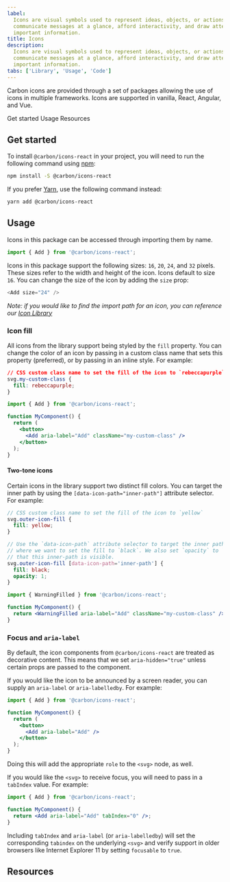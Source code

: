 ```yaml
---
label:
  Icons are visual symbols used to represent ideas, objects, or actions. They
  communicate messages at a glance, afford interactivity, and draw attention to
  important information.
title: Icons
description:
  Icons are visual symbols used to represent ideas, objects, or actions. They
  communicate messages at a glance, afford interactivity, and draw attention to
  important information.
tabs: ['Library', 'Usage', 'Code']
---
```


<PageDescription>

Carbon icons are provided through a set of packages allowing the use of icons in
multiple frameworks. Icons are supported in vanilla, React, Angular, and Vue.

</PageDescription>

<AnchorLinks>

<AnchorLink>Get started</AnchorLink>
<AnchorLink>Usage</AnchorLink>
<AnchorLink>Resources</AnchorLink>

</AnchorLinks>

## Get started

To install `@carbon/icons-react` in your project, you will need to run the
following command using [npm](https://www.npmjs.com/):

```bash
npm install -S @carbon/icons-react
```

If you prefer [Yarn](https://yarnpkg.com/en/), use the following command
instead:

```bash
yarn add @carbon/icons-react
```

## Usage

Icons in this package can be accessed through importing them by name.

```jsx
import { Add } from '@carbon/icons-react';
```

Icons in this package support the following sizes: `16`, `20`, `24`, and `32`
pixels. These sizes refer to the width and height of the icon. Icons default to
size `16`. You can change the size of the icon by adding the `size` prop:

```js
<Add size="24" />
```

_Note: if you would like to find the import path for an icon, you can reference
our [Icon Library](https://www.carbondesignsystem.com/guidelines/icons/library)_

### Icon fill

All icons from the library support being styled by the `fill` property. You can
change the color of an icon by passing in a custom class name that sets this
property (preferred), or by passing in an inline style. For example:

```css
// CSS custom class name to set the fill of the icon to `rebeccapurple`
svg.my-custom-class {
  fill: rebeccapurple;
}
```

```jsx
import { Add } from '@carbon/icons-react';

function MyComponent() {
  return (
    <button>
      <Add aria-label="Add" className="my-custom-class" />
    </button>
  );
}
```

#### Two-tone icons

Certain icons in the library support two distinct fill colors. You can target
the inner path by using the `[data-icon-path="inner-path"]` attribute selector.
For example:

```scss
// CSS custom class name to set the fill of the icon to `yellow`
svg.outer-icon-fill {
  fill: yellow;
}

// Use the `data-icon-path` attribute selector to target the inner path
// where we want to set the fill to `black`. We also set `opacity` to `1` so
// that this inner-path is visible.
svg.outer-icon-fill [data-icon-path='inner-path'] {
  fill: black;
  opacity: 1;
}
```

```jsx
import { WarningFilled } from '@carbon/icons-react';

function MyComponent() {
  return <WarningFilled aria-label="Add" className="my-custom-class" />;
}
```

### Focus and `aria-label`

By default, the icon components from `@carbon/icons-react` are treated as
decorative content. This means that we set `aria-hidden="true"` unless certain
props are passed to the component.

If you would like the icon to be announced by a screen reader, you can supply an
`aria-label` or `aria-labelledby`. For example:

```jsx
import { Add } from '@carbon/icons-react';

function MyComponent() {
  return (
    <button>
      <Add aria-label="Add" />
    </button>
  );
}
```

Doing this will add the appropriate `role` to the `<svg>` node, as well.

If you would like the `<svg>` to receive focus, you will need to pass in a
`tabIndex` value. For example:

```jsx
import { Add } from '@carbon/icons-react';

function MyComponent() {
  return <Add aria-label="Add" tabIndex="0" />;
}
```

Including `tabIndex` and `aria-label` (or `aria-labelledby`) will set the
corresponding `tabindex` on the underlying `<svg>` and verify support in older
browsers like Internet Explorer 11 by setting `focusable` to `true`.

## Resources

<Row className="resource-card-group">
  <Column colMd={4} colLg={4} noGutterSm>
    <ResourceCard
      subTitle="Carbon icons package"
      href="https://github.com/carbon-design-system/carbon/tree/main/packages/icons"
    >

<MdxIcon name="bee" />

  </ResourceCard>
  </Column>
  <Column colMd={4} colLg={4} noGutterSm>
    <ResourceCard
      subTitle="Icon package demo"
      href="https://github.com/carbon-design-system/carbon/tree/main/packages/icons"
    >

<MdxIcon name="bee" />

  </ResourceCard>
  </Column>
</Row>

